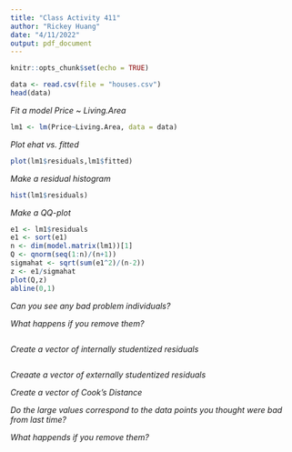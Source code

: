 ```yaml
---
title: "Class Activity 411"
author: "Rickey Huang"
date: "4/11/2022"
output: pdf_document
---
```


```r
knitr::opts_chunk$set(echo = TRUE)
```

```r
data <- read.csv(file = "houses.csv")
head(data)
```

\section{Question 1}
\subsection{Part a}

*Fit a model Price ~ Living.Area*

```r
lm1 <- lm(Price~Living.Area, data = data)
```

\subsection{Part b}

*Plot ehat vs. fitted*

```r
plot(lm1$residuals,lm1$fitted)
```

\subsection{Part c}

*Make a residual histogram*

```r
hist(lm1$residuals)
```

\subsection{Part d}

*Make a QQ-plot*

```r
e1 <- lm1$residuals
e1 <- sort(e1)
n <- dim(model.matrix(lm1))[1]
Q <- qnorm(seq(1:n)/(n+1))
sigmahat <- sqrt(sum(e1^2)/(n-2))
z <- e1/sigmahat
plot(Q,z)
abline(0,1)
```

\subsection{Part e}

*Can you see any bad problem individuals?*



\subsection{Part f}

*What happens if you remove them?*

```r

```

\section{Question 2}
\subsection{Part a}

*Create a vector of internally studentized residuals*

```r

```

\subsection{Part b}

*Creaate a vector of externally studentized residuals*

\subsection{Part c}

*Create a vector of Cook's Distance*

\subsection{Part d}

*Do the large values correspond to the data points you thought were bad from last time?*

\subsection{Part e}

*What happends if you remove them?*


